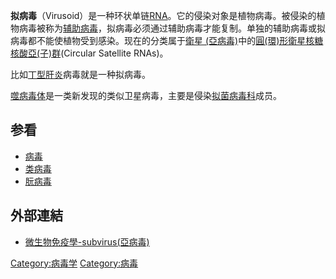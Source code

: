 '''拟病毒'''（Virusoid）是一种环状单链[[RNA|RNA]]。它的侵染对象是植物病毒。被侵染的植物病毒被称为[[辅助病毒|辅助病毒]]，拟病毒必须通过辅助病毒才能复制。单独的辅助病毒或拟病毒都不能使植物受到感染。现在的分类属于[[衛星_(亞病毒)|衛星 (亞病毒)]]中的[[圓(環)形衛星核糖核酸亞(子)群|圓(環)形衛星核糖核酸亞(子)群]](Circular Satellite RNAs)。

比如[[丁型肝炎|丁型肝炎]]病毒就是一种拟病毒。

[[噬病毒体|噬病毒体]]是一类新发现的类似卫星病毒，主要是侵染[[拟菌病毒科|拟菌病毒科]]成员。

== 参看 ==
* [[病毒|病毒]]
* [[类病毒|类病毒]]
* [[朊病毒|朊病毒]]
==外部連結==
*[http://smallcollation.blogspot.com/2013/02/subvirus.html 微生物免疫學-subvirus(亞病毒)] {{Wayback|url=http://smallcollation.blogspot.com/2013/02/subvirus.html |date=20200724163049 }}

[[Category:病毒学|Category:病毒学]]
[[Category:病毒|Category:病毒]]